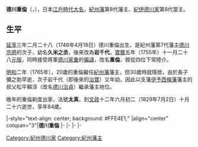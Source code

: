 {{Infobox officeholder
| name               = 德川重倫
| image              =
| caption            = 

| office            =  [[紀州藩|紀州藩]]藩主
| term_start        = 1765年
| term_end          = 1775年
|predecessor        = [[德川宗將|德川宗將]]
| successor         = [[德川治貞|德川治貞]]

| birth_name         = 	
| birth_date         = {{birth date|1746|4|18}}<br>（[[延享|延享]]三年二月二十八）
| birth_place        = 
| death_date         = {{death date and age|1829|7|2|1746|4|18}}<br>（[[文政|文政]]十二年六月初二）
| death_place        = 
| module             = {{日本武士|child=yes
|時代=[[江戶時代|江戶時代]]中期－後期
|改名=久米之丞→岩千代（[[幼名|幼名]]）→重倫→太真（法號）
|戒名=觀自在院殿三品前黃門太真大居士
|墓所={{link-ja|長保寺|長保寺}}
|朝廷官位=[[從四位|從四位下]][[常陸國|常陸介]]、[[從三位|從三位]][[近衛府|右近衛權中將]]、[[參議|參議]]、[[中納言|権中納言]]
|主君=[[德川家治|德川家治]]
|藩=[[紀州藩|紀州藩]]主
|氏族=[[紀州德川家|紀州德川家]]
|父=[[德川宗將|德川宗將]]
|母=[[清信院|清信院]]
|兄=直松
|弟=門之進、{{link-ja|內藤學文|内藤学文}}、[[松平賴興|松平賴興]]、[[松平賴謙|松平賴謙]]、{{link-ja|松平忠功|松平忠功}}、{{link-ja|三浦為脩|三浦為脩}}、{{link-ja|松平忠和|松平忠和}}、{{link-ja|安藤道紀|安藤道紀}}、[[阿部正由|阿部正由]]
|妹=千間姬、琴姬、致姬、逸姬、従姬
|正室=婚約者：[[有栖川宮職仁親王|有栖川宮職仁親王]]女'''於佐宮'''
|側室=澄清院
|子=彌之助、[[德川治寶|治寶]]
|女=懿姬（[[一條輝良|一條輝良]]室）、丞姬（{{link-ja|池田治道|池田治道}}繼室）、方姬（[[德川治紀|德川治紀]]正室）、備姬（{{link-ja|前田齊敬|前田斉敬}}婚約者）
|養子= '''''[[德川治貞|治貞]]'''''
 }}
}}
'''德川重倫'''（{{jpn|j=徳川 重倫|kana=とくがわ しげのり|rm=Tokugawa Shigenori}}，{{bd|1746年|4月18日|1829年|7月2日}}），日本[[江戶時代|江戶時代]][[大名_(稱謂)|大名]]，[[紀州藩|紀州藩]]第8代藩主、[[紀伊德川家|紀伊德川家]]第8代當主。

==生平==
[[延享|延享]]三年二月二十八（1746年4月18日）德川重倫出生，是紀州藩第7代藩主[[德川宗將|德川宗將]]的次子，幼名'''久米之丞'''，後來改為'''岩千代'''。[[寶曆_(日本)|寶曆]]五年（1755年）十一月二十八[[元服|元服]]，同時接受將軍[[德川家重|德川家重]]的[[偏諱|偏諱]]，改名'''重倫'''，敘從四位下常陸介。

[[明和_(年號)|明和]]二年（1765年），20歲的重倫繼任[[紀州藩|紀州藩]]藩主，但30歲時就隱居，由於長子彌之助早逝，次子岩千代（即後來的[[德川治寶|治寶]]）又年幼，因此以支藩[[伊予國|伊予]][[西條藩|西條藩]]藩主的叔父松平賴淳（改名[[德川治貞|德川治貞]]）繼承藩主地位。

晚年的重倫剃度出家，法號'''太真'''，到[[文政|文政]]十二年六月初二（1829年7月2日）十月二十六逝世，享年84歲。

{{start box}}
|-style="text-align: center; background: #FFE4E1;"
|align="center" colspan="3"|'''德川重倫'''
{{s-reg|other}}
|-
{{s-before|[[德川宗將|德川宗將]]}}
{{s-title|[[紀州德川家|紀州德川家]]當主|1765年－1775年}}
{{s-after|[[德川治貞|德川治貞]]}}
|-
{{s-off}}
|-
{{s-before|德川宗將}}
{{s-title|[[紀州藩|紀州藩]]藩主|1765年－1775年}}
{{s-after|德川治貞}}
|-
{{end box}}
{{紀州藩主}}
{{紀州德川家}}

[[Category:紀州德川家|Category:紀州德川家]]
[[Category:紀州藩主|Category:紀州藩主]]